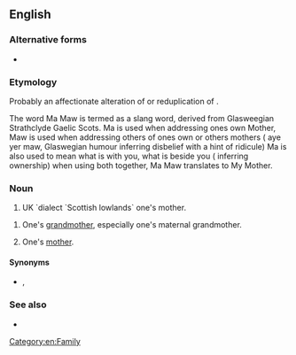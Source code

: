 ==English==

===Alternative forms===
* {{l|en|mammaw}}

===Etymology===
Probably an affectionate alteration of {{m|en|mama}} or reduplication of {{m|maw||mother}}.

The word Ma Maw  is termed as a slang word, derived from Glasweegian Strathclyde Gaelic Scots.  Ma is used when addressing ones own Mother, Maw is used when addressing others of ones own or others mothers ( aye yer maw, Glaswegian humour inferring disbelief with a hint of ridicule) 
Ma is also used to mean what is with you, what is beside you ( inferring ownership) when using both together,  Ma Maw translates to My Mother.

===Noun===
{{en-noun}}
# UK `dialect `Scottish lowlands` one's mother.

# {{lb|en|US|dialect|Southern US}} One's [[grandmother]], especially one's maternal grandmother.
# {{lb|en|US|dialect|Southern US|less commonly}} One's [[mother]].

====Synonyms====
* {{l|en|meemaw}}, {{l|en|memaw}}

===See also===
* {{l|en|papaw}}

[[Category:en:Family]]